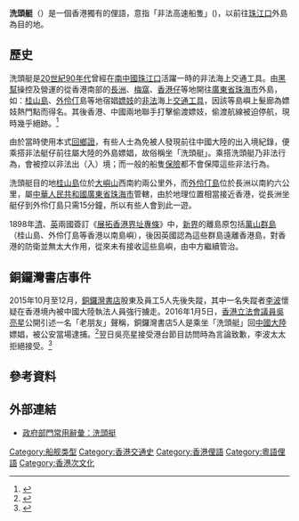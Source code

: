 '''洗頭艇'''（{{lang-en|Shampoo boat}}）是一個香港獨有的俚語，意指「非法高速船隻」({{lang-en|illegal high speed ferry}})，以前往[[珠江口|珠江口]]外島為目的地。

==歷史==
洗頭艇是[[20世紀|20世紀]][[1990年代|90年代]]曾經在[[南中國|南中國]][[珠江口|珠江口]]活躍一時的非法海上交通工具。由[[黑幫|黑幫]]操控及營運的從香港南部的[[長洲_(香港)|長洲]]、[[梅窩|梅窩]]、[[香港仔|香港仔]]等地開往[[廣東省|廣東省]][[珠海市|珠海市]]外島，如：[[桂山島|桂山島]]、[[外伶仃|外伶仃]]島等地宿娼[[嫖妓|嫖妓]]的[[非法|非法]]海上[[交通工具|交通工具]]，因該等島嶼上髮廊為嫖妓熱門點而得名。其後香港、中國兩地聯手打擊偷渡嫖妓，偷渡航線被迫停航，現時幾乎絕跡。<ref>{{cite web|title=資料庫：「洗頭艇」係乜？同大家溫故知新|url=http://hk.on.cc/hk/bkn/cnt/news/20160106/bkn-20160106122648809-0106_00822_001.html|publisher=[[東方日報|東方日報]]|date=2016-01-06|accessdate=2016-01-07|archive-date=2019-12-07|archive-url=https://web.archive.org/web/20191207084243/https://hk.on.cc/hk/bkn/cnt/news/20160106/bkn-20160106122648809-0106_00822_001.html|dead-url=no}}</ref>

由於當時使用本式[[回鄉證|回鄉證]]，有些人士為免被人發現前往中國大陸的出入境紀錄，便乘搭非法艇仔前往屬大陸的外島嫖娼，故俗稱坐「洗頭艇」。乘搭洗頭艇乃非法行為，會被控以非法出（入）境；而一般的船隻[[保險|保險]]都不會保障這些非法行為。

洗頭艇目的地[[桂山島|桂山島]]位於[[大嶼山|大嶼山]]西南約兩公里外，而[[外伶仃島|外伶仃島]]位於長洲以南約六公里，屬[[中華人民共和國|中華人民共和國]][[廣東省|廣東省]][[珠海市|珠海市]]管轄，由於地理位置相當接近香港，從長洲坐艇仔到外伶仃島只需15分鐘，所以有些人會到此一遊。

1898年[[大清帝國|清]]、[[大不列顛及北愛爾蘭聯合王國|英]]兩國簽訂《[[展拓香港界址專條|展拓香港界址專條]]》中，[[新界|新界]]的離島原包括[[萬山群島|萬山群島]]（桂山島、外伶仃島等香港以南島嶼），後因英國認為這些群島遠離香港島，對香港的防衛並無太大作用，從來未有接收這些島嶼，由中方繼續管治。

==銅鑼灣書店事件 ==
{{see also|銅鑼灣書店股東及員工失蹤事件}}
2015年10月至12月，[[銅鑼灣書店|銅鑼灣書店]]股東及員工5人先後失蹤，其中一名失蹤者[[李波_(書商)|李波]]懷疑在香港境內被中國大陸執法人員強行擄走。2016年1月5日，[[香港|香港]][[香港立法會|立法會議員]][[吳亮星|吳亮星]]公開引述一名「老朋友」聲稱，銅鑼灣書店5人是乘坐「洗頭艇」回[[中國大陸|中國大陸]]嫖娼，被公安當場逮捕。<ref>{{cite web|title=【短片：書店5人失蹤】吳亮星引「老朋友」：五條書局友偷渡返內地「宿娼嫖妓」　何秀蘭斥人格謀殺|url=http://news.mingpao.com/ins/instantnews/web_tc/article/20160105/s00001/1451980170134|publisher=[[明報|明報]]|date=2016-01-05|accessdate=2016-01-07|archive-date=2016-02-01|archive-url=https://web.archive.org/web/20160201215501/http://news.mingpao.com/ins/instantnews/web_tc/article/20160105/s00001/1451980170134|dead-url=no}}</ref>翌日吳亮星接受港台節目訪問時為言論致歉，李波太太拒絕接受。<ref>{{cite web|title=吳亮星道歉：已沒有引述涉事人全名 李波太太：等同摑你一巴，再說對不起|url=http://www.passiontimes.hk/article/01-06-2016/27957|publisher=[[熱血時報|熱血時報]]|date=2016-01-06|accessdate=2016-01-07|archive-date=2019-09-17|archive-url=https://web.archive.org/web/20190917031843/http://www.passiontimes.hk/article/01-06-2016/27957|dead-url=no}}</ref>

==參考資料==
{{reflist}}

==外部連結==
*[https://www.csb.gov.hk/hkgcsb/glossary/glossary_search_tc_mobile.php?search_name1=洗頭艇&search_name2=&catall=1&cs=&exact=&and_or=and&display_order=t&page=0 政府部門常用辭彙：洗頭艇] {{Wayback|url=https://www.csb.gov.hk/hkgcsb/glossary/glossary_search_tc_mobile.php?search_name1=%E6%B4%97%E9%A0%AD%E8%89%87&search_name2=&catall=1&cs=&exact=&and_or=and&display_order=t&page=0 |date=20200709104132 }}

[[Category:船舰类型|Category:船舰类型]]
[[Category:香港交通史|Category:香港交通史]]
[[Category:香港俚語|Category:香港俚語]]
[[Category:粵語俚語|Category:粵語俚語]]
[[Category:香港次文化|Category:香港次文化]]